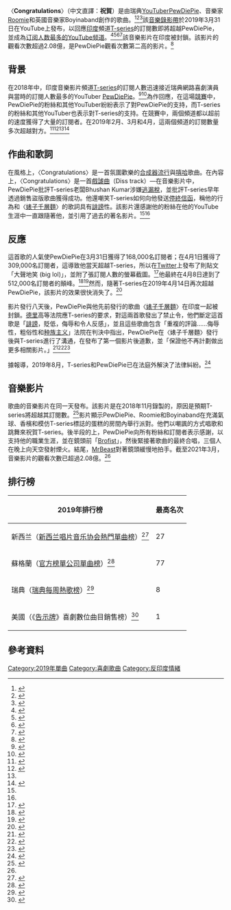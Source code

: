 {{NoteTA
|G1=Show
|G2=Music
}}
{{Infobox song
| name       = {{lang|en|Congratulations}}
| cover      = Congratulations by PewDiePie.jpg
| border     = yes
| type       = single
| artist     = [[PewDiePie|PewDiePie]]、[[喬爾·貝霍特|Roomie]]和[[Boyinaband|Boyinaband]]
| released   = {{start date|2019|03|31|mf=yes}}
| recorded   = 2018年11月
| genre      = {{hlist|[[合成器流行|合成器流行]]|[[嘻哈音樂|嘻哈]]}}
| length     = {{Duration|m=4|s=19}}
| label      = Roomie
| writer     = {{hlist|[[PewDiePie|费利克斯·谢尔贝里]]|[[喬爾·貝霍特|喬爾·貝霍特]]|[[Boyinaband|大衛·布朗]]}}
| producer   = {{hlist|Apollo V|Joel Berghult|Jonas Frisk}}
| chronology = [[PewDiePie|PewDiePie]]
| prev_title = Rewind Time
| prev_year  = 2018
| next_title = Mine All Day
| next_year  = 2019
| misc       = {{Extra chronology
 | artist     = [[喬爾·貝霍特|Roomie]]
 | type       = single
 | prev_title = Own You
 | prev_year  = 2018
 | title      = Congratulations
 | year       = 2019
 | next_title = Roxanne/Roxanne
 | next_year  = 2020
}}
{{Extra chronology
 | artist     = [[Boyinaband|Boyinaband]]
 | type       = single
 | prev_title = Life Is Fun
 | prev_year  = 2018
 | title      = Congratulations
 | year       = 2019
 | next_title = [[Coco_(PewDiePie歌曲)|Coco]]
 | next_year  = 2020
}}
{{External music video|{{YouTube|PHgc8Q6qTjc|〈Congratulations〉}}}}
}}
〈'''Congratulations'''〉（中文直譯：'''祝賀'''）是由瑞典[[YouTuber|YouTuber]][[PewDiePie|PewDiePie]]、音樂家[[喬爾·貝霍特|Roomie]]和英國音樂家Boyinaband創作的歌曲。<ref name="#1">{{Cite news|title=PewDiePie concedes defeat to YouTube rival T-Series|url=https://www.bbc.com/news/technology-47042761|newspaper=BBC News|date=2019-04-01|accessdate=2021-03-15|language=en-GB|archive-date=2019-04-01|archive-url=https://web.archive.org/web/20190401110207/https://www.bbc.com/news/technology-47042761}}</ref><ref>{{Cite web|title=PewDiePie back on top as largest YouTube channel over Indian music label T-Series|url=https://www.usatoday.com/story/tech/2019/04/02/pewdiepie-back-top-biggest-youtube-channel-over-t-series/3339914002/|accessdate=2021-03-15|last=Tobin|first=Ben|work=USA TODAY|language=en-US|archive-date=2019-04-04|archive-url=https://web.archive.org/web/20190404024138/https://www.usatoday.com/story/tech/2019/04/02/pewdiepie-back-top-biggest-youtube-channel-over-t-series/3339914002/}}</ref><ref>{{Cite web|title=PewDiePie drops scathing Congratulations video for T-Series|url=https://metro.co.uk/2019/04/02/pewdiepie-drops-scathing-congratulations-video-t-series-admitting-defeat-subscriber-battle-9091779/|accessdate=2021-03-15|date=2019-04-02|work=Metro|language=en|archive-date=2019-04-05|archive-url=https://web.archive.org/web/20190405085803/https://metro.co.uk/2019/04/02/pewdiepie-drops-scathing-congratulations-video-t-series-admitting-defeat-subscriber-battle-9091779/}}</ref>該[[音樂錄影帶|音樂錄影帶]]於2019年3月31日在YouTube上發布，以回應[[印度|印度]]頻道[[T-series|T-series]]的訂閱數即將超越PewDiePie，並成為[[订阅人数最多的YouTube频道|订阅人数最多的YouTube频道]]。<ref name="#2">{{Cite web|title=PewDiePie admits defeat to T-Series|url=https://www.polygon.com/2019/3/31/18275692/pewdiepie-tseries-feud-concession-diss-track|accessdate=2021-03-15|date=2019-03-31|last=Radulovic|first=Petrana|work=Polygon|language=en|archive-date=2019-03-31|archive-url=https://web.archive.org/web/20190331211948/https://www.polygon.com/2019/3/31/18275692/pewdiepie-tseries-feud-concession-diss-track}}</ref><ref name="#3">{{Cite web|title=PewDiePie concedes to T-Series in battle for YouTube’s biggest channel|url=https://www.theverge.com/2019/3/31/18289617/pewdiepie-tseries-congratulations-subscribe-youtube-diss-track-100-million|accessdate=2021-03-15|date=2019-03-31|last=Alexander|first=Julia|work=The Verge|language=en|archive-date=2019-04-01|archive-url=https://web.archive.org/web/20190401005532/https://www.theverge.com/2019/3/31/18289617/pewdiepie-tseries-congratulations-subscribe-youtube-diss-track-100-million}}</ref><ref>{{Cite web|title=https://twitter.com/subgap/status/1112687071443980290|url=https://twitter.com/subgap/status/1112687071443980290|accessdate=2021-03-15|work=Twitter|language=zh|archive-date=2020-11-07|archive-url=https://web.archive.org/web/20201107234914/https://twitter.com/subgap/status/1112687071443980290}}</ref><ref>{{Cite web|title=TheYoutubeArchive: Pewdiepie vs T-Series: Subscriber data from 22 March 2019 until 1 April 2019|url=https://theyoutubearchive.blogspot.com/2019/04/pewdiepie-vs-t-series-subscriber-data.html|accessdate=2021-03-15|date=2019-04-01|last=Theinternetarchive|work=TheYoutubeArchive|archive-date=2019-04-01|archive-url=https://web.archive.org/web/20190401234213/https://theyoutubearchive.blogspot.com/2019/04/pewdiepie-vs-t-series-subscriber-data.html}}</ref>該音樂影片在印度被封鎖。該影片的觀看次數超過2.08億，是PewDiePie觀看次數第二高的影片。<ref name="#4">{{Citation|title=Congratulations|url=https://www.youtube.com/watch?v=PHgc8Q6qTjc|accessdate=2021-03-15|language=zh|archive-date=2019-04-03|archive-url=https://web.archive.org/web/20190403014747/https://www.youtube.com/watch?v=PHgc8Q6qTjc}}</ref>

== 背景 ==
{{Main|PewDiePie與T-Series之爭}}
在2018年中，印度音樂影片頻道[[T-series|T-series]]的訂閱人數迅速接近瑞典網路喜劇演員與當時的訂閱人數最多的YouTuber [[PewDiePie|PewDiePie]]。<ref>{{Cite web|title=This Bollywood Youtube channel is on the verge of bumping 'PewDiePie' from his top spot|url=https://www.cnbc.com/2018/08/31/t-series-could-soon-pass-pewdiepie-as-youtubes-biggest-channel.html|accessdate=2021-03-15|date=2018-08-31|last=Jr|first=Tom Huddleston|work=CNBC|language=en|archive-date=2018-08-31|archive-url=https://web.archive.org/web/20180831203455/https://www.cnbc.com/2018/08/31/t-series-could-soon-pass-pewdiepie-as-youtubes-biggest-channel.html}}</ref><ref>{{Cite web|title=PewDiePie could lose his King of YouTube crown to a channel called T-Series, Business Insider - Business Insider Singapore|url=https://web.archive.org/web/20190308185426/https://www.businessinsider.sg/pewdiepie-could-lose-his-king-of-youtube-crown-to-a-channel-called-t-series/|accessdate=2021-03-15|date=2019-03-08|work=web.archive.org}}</ref>為作回應，在這場[[PewDiePie與T-Series之爭|競賽]]中，PewDiePie的粉絲和其他YouTuber紛紛表示了對PewDiePie的支持，而T-series的粉絲和其他YouTuber也表示對T-series的支持。在競賽中，兩個頻道都以超前的速度獲得了大量的訂閱者。在2019年2月、3月和4月，這兩個頻道的訂閱數量多次超越對方。<ref>{{Cite web|title=PewDiePie briefly lost his crown as the biggest YouTuber on the planet|url=https://www.businessinsider.com/pewdiepie-lost-youtube-crown-to-t-series-2019-3|accessdate=2021-03-15|last=Hamilton|first=Isobel Asher|work=Business Insider|archive-date=2019-03-19|archive-url=https://web.archive.org/web/20190319041816/https://www.businessinsider.com/pewdiepie-lost-youtube-crown-to-t-series-2019-3}}</ref><ref>{{Cite web|title=PewDiePie vs. T-Series: YouTube Channels Keep Battling for No. 1 Spot|url=https://variety.com/2019/digital/news/pewdiepie-tseries-youtube-most-subscribed-channel-1202980436/|accessdate=2021-03-15|date=2019-03-20|last=Spangler|first=Todd|work=Variety|language=en-US|archive-date=2019-03-20|archive-url=https://web.archive.org/web/20190320211125/https://variety.com/2019/digital/news/pewdiepie-tseries-youtube-most-subscribed-channel-1202980436/}}</ref><ref name="#1"/><ref>{{Cite web|title=Watch PewDiePie roast T-Series with epic new 'Congratulations' diss track|url=https://www.dexerto.com/entertainment/watch-pewdiepie-roast-t-series-epic-new-congratulations-diss-track-504410/|accessdate=2021-03-15|date=2019-03-31|work=Dexerto|language=en|archive-date=2021-01-23|archive-url=https://web.archive.org/web/20210123014910/https://www.dexerto.com/entertainment/watch-pewdiepie-roast-t-series-epic-new-congratulations-diss-track-504410/}}</ref>

== 作曲和歌詞 ==
在風格上，〈Congratulations〉是一首氛圍歡樂的[[合成器流行|合成器流行]]與[[嘻哈|嘻哈]]歌曲。在內容上，〈Congratulations〉是一首[[Diss_track|戲謔曲]]（Diss track）—在音樂影片中，PewDiePie批評T-series老闆Bhushan Kumar涉嫌[[逃漏稅|逃漏稅]]，並批評T-series早年透過銷售盜版歌曲獲得成功。他還嘲笑T-series如何向他發送[[停止并终止|停終信函]]，稱他的行為和〈[[婊子千層麵|婊子千層麵]]〉的歌詞具有[[誹謗|誹謗]]性。該影片還感謝他的粉絲在他的YouTube生涯中一直跟隨著他，並引用了過去的著名影片。<ref name="#2"/><ref name="#3"/>

== 反應 ==
這首歌的人氣使PewDiePie在3月31日獲得了168,000名訂閱者；在4月1日獲得了309,000名訂閱者，這導致他當天超越T-series，所以在[[Twitter|Twitter]]上發布了則貼文「大聲地笑 (big lol)」，並附了張訂閱人數的螢幕截圖。<ref>{{Cite web|title=ƿ૯ωძɿ૯ƿɿ૯ di Twitter: "big lol… "|url=https://web.archive.org/web/20190402025529/https://twitter.com/pewdiepie/status/1112691851780210690|accessdate=2021-03-15|date=2019-04-02|work=web.archive.org}}</ref>他最終在4月8日達到了512,000名訂閱者的顛峰。<ref>{{Cite web|title=TheYoutubeArchive: Pewdiepie vs T-Series: Subscriber data from 1 April 2019 until 10 April 2019|url=https://theyoutubearchive.blogspot.com/2019/04/pewdiepie-vs-t-series-subscriber-data_10.html|accessdate=2021-03-15|date=2019-04-10|last=Theinternetarchive|work=TheYoutubeArchive|archive-date=2019-04-10|archive-url=https://web.archive.org/web/20190410224521/https://theyoutubearchive.blogspot.com/2019/04/pewdiepie-vs-t-series-subscriber-data_10.html}}</ref><ref>{{Cite web|title=Compare T-series and Pewdiepie YouTube Statistics ( By Social Blade)|url=https://socialblade.com/youtube/compare/t-series/pewdiepie|accessdate=2021-03-15|work=socialblade.com|archive-date=2019-05-22|archive-url=https://web.archive.org/web/20190522165930/https://socialblade.com/youtube/compare/t-series/pewdiepie}}</ref>然而，隨著T-series在2019年4月14日再次超越PewDiePie，該影片的效果很快消失了。<ref>{{Cite web|title=TheYoutubeArchive: Pewdiepie vs T-Series: Subscriber data from 1 April 2019 until 29 April 2019|url=https://theyoutubearchive.blogspot.com/2019/04/pewdiepie-vs-t-series-subscriber-data_28.html|accessdate=2021-03-15|date=2019-04-28|last=Theinternetarchive|work=TheYoutubeArchive|archive-date=2019-06-01|archive-url=https://web.archive.org/web/20190601212102/https://theyoutubearchive.blogspot.com/2019/04/pewdiepie-vs-t-series-subscriber-data_28.html}}</ref>

影片發行八天後，PewDiePie與他先前發行的歌曲〈[[婊子千層麵|婊子千層麵]]〉在印度一起被封鎖。[[德里|德里]]高等法院應T-series的要求，對這兩首歌發出了禁止令，他們斷定這首歌是「[[誹謗|誹謗]]，貶低，侮辱和令人反感」，並且這些歌曲包含「重複的評論……侮辱性，粗俗性和[[种族主义|种族主义]]」法院在判決中指出，PewDiePie在〈婊子千層麵〉發行後與T-series進行了溝通，在發布了第一個影片後道歉，並「保證他不再計劃做出更多相關影片。」<ref>{{Cite web|title=Delhi High Court orders YouTube to remove PewDiePie "diss tracks" on T-Series|url=https://www.medianama.com/2019/04/223-delhi-high-court-orders-youtube-to-remove-pewdiepie-diss-tracks-on-t-series/|accessdate=2021-03-15|date=2019-04-12|last=Babele|first=Aryan|work=MediaNama|language=en-US|archive-date=2021-02-27|archive-url=https://web.archive.org/web/20210227063405/https://www.medianama.com/2019/04/223-delhi-high-court-orders-youtube-to-remove-pewdiepie-diss-tracks-on-t-series/}}</ref><ref>{{Cite web|title=PewDiePie’s T-Series Diss Tracks Banned in India|url=https://roguerocket.com/2019/04/15/pewdiepies-t-series-diss-tracks-banned-in-india/|accessdate=2021-03-15|date=2019-04-15|last=Stenn|first=Lili|work=Rogue Rocket|language=en-US|archive-date=2019-09-09|archive-url=https://web.archive.org/web/20190909003405/https://roguerocket.com/2019/04/15/pewdiepies-t-series-diss-tracks-banned-in-india/}}</ref><ref>{{Cite web|title=India Clamps Down on PewDiePie Racism — High Court Orders YouTube to Remove Two Offensive Videos|url=https://www.digitalmusicnews.com/2019/04/11/india-v-pewdiepie/|accessdate=2021-03-15|date=2019-04-11|work=Digital Music News|language=en-US|archive-date=2020-12-09|archive-url=https://web.archive.org/web/20201209155621/https://www.digitalmusicnews.com/2019/04/11/india-v-pewdiepie/}}</ref>

據報導，2019年8月，T-series和PewDiePie已在法庭外解決了法律糾紛。<ref>{{Cite web|title=PewDiePie and T-Series quietly settled a court battle over 'racist' diss tracks following their epic YouTube battle|url=https://www.businessinsider.com/pewdiepie-and-t-series-settle-youtube-legal-dispute-2019-8|accessdate=2021-03-15|last=Ghosh|first=Shona|work=Business Insider|archive-date=2021-05-25|archive-url=https://web.archive.org/web/20210525063427/https://www.businessinsider.com/pewdiepie-and-t-series-settle-youtube-legal-dispute-2019-8}}</ref>

== 音樂影片 ==
歌曲的音樂影片在同一天發布。該影片是在2018年11月錄製的，原因是預期T-series將超越其訂閱數。<ref>{{Citation|title=Making the song with PewDiePie (Congratulations BTS)|url=https://www.youtube.com/watch?v=3E_1fspZQ4c|accessdate=2021-03-15|language=zh-CN|archive-date=2021-05-23|archive-url=https://web.archive.org/web/20210523231404/https://www.youtube.com/watch?v=3E_1fspZQ4c}}</ref>影片顯示PewDiePie、Roomie和Boyinaband在充滿氣球、香檳和模仿T-series標誌的蛋糕的房間內舉行派對。他們以嘲諷的方式唱歌和跳舞來祝賀T-series。後半段的{{Tsl|en|Bridge (music)|4=橋}}上，PewDiePie向所有粉絲和訂閱者表示感謝，以支持他的職業生涯，並在鏡頭前「[[擊拳|Brofist]]」，然後緊接著歌曲的最終合唱，三個人在晚上向天空發射煙火。結尾，[[MrBeast|MrBeast]]對著鏡頭緩慢地拍手。截至2021年3月，音樂影片的觀看次數已超過2.08億。<ref name="#4"/>

== 排行榜 ==
{| class="wikitable sortable plainrowheaders" style="text-align:center"
! scope="col"| 2019年排行榜
! scope="col"| 最高名次
|-
! scope="row"| 新西兰（[[新西兰官方音乐榜|新西兰唱片音乐协会熱門單曲榜]]）<ref>{{Cite web |url=https://nztop40.co.nz/chart/hotsingles?chart=4619 |title=NZ Hot Singles Chart 15 APRIL 2019 |publisher=[[Recorded_Music_NZ|Recorded Music NZ]] |date=2019-04-15 |accessdate=2021-03-08 |archivedate=2021-03-08 |archiveurl=https://web.archive.org/web/20210308182223/https://nztop40.co.nz/chart/hotsingles?chart=4619 |language=en |deadurl=no }}</ref>
| 27
|-
! scope="row"| 蘇格蘭（[[官方榜單公司|官方榜單公司]][[蘇格蘭單曲和專輯榜|單曲榜]]）<ref>{{cite web |url=https://www.officialcharts.com/charts/scottish-singles-chart/20190405/41/ |title=Official Scottish Singles Sales Chart Top 100 05 April 2019 - 11 April 2019 |publisher=[[Official_Charts_Company|Official Charts Company]] |accessdate=2020-11-11 |archivedate=2020-11-11 |archiveurl=https://web.archive.org/web/20201111170341/https://www.officialcharts.com/charts/scottish-singles-chart/20190405/41/ |language=en |deadurl=no }}</ref>
| 77
|-
! scope="row"| 瑞典（[[瑞典最熱榜|瑞典每周熱歌榜]]）<ref>{{cite web |url=https://www.sverigetopplistan.se/chart/215?dspy=2019&dspp=15 |script-title=sv:Veckolista Heatseeker, vecka 15, 2019 |publisher=[[Sverigetopplistan|Sverigetopplistan]] |accessdate=2021-03-08 |archivedate=2021-03-08 |archiveurl=https://web.archive.org/web/20210308140634/https://www.sverigetopplistan.se/chart/215?dspy=2019&dspp=15 |language=sv |deadurl=no }}</ref>
| 8
|-
! scope="row"| 美國（《[[告示牌_(雜誌)|告示牌]]》喜劇數位曲目銷售榜）<ref>{{Cite web |url=https://www.billboard.com/charts/comedy-digital-track-sales/2019-04-27 |title=Comedy Digital Track Sales The week of April 27, 2019 |work=Billboard |accessdate=2019-10-13 |archivedate=2019-10-13 |archiveurl=https://web.archive.org/web/20191013180319/https://www.billboard.com/charts/comedy-digital-track-sales/2019-04-27 |language=en |deadurl=yes }}</ref>
| 1
|}

== 參考資料 ==
{{Reflist}}

{{PewDiePie}}

[[Category:2019年單曲|Category:2019年單曲]]
[[Category:喜劇歌曲|Category:喜劇歌曲]]
[[Category:反印度情緒|Category:反印度情緒]]